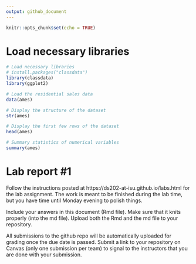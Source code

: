 ```yaml
---
output: github_document
---
```


<!-- README.md is generated from README.Rmd. Please edit the README.Rmd file -->


```r
knitr::opts_chunk$set(echo = TRUE)
```

# Load necessary libraries
```r
# Load necessary libraries
# install.packages("classdata")
library(classdata)
library(ggplot2)

# Load the residential sales data
data(ames)

# Display the structure of the dataset
str(ames)

# Display the first few rows of the dataset
head(ames)

# Summary statistics of numerical variables
summary(ames)
```




# Lab report #1

Follow the instructions posted at https://ds202-at-isu.github.io/labs.html for the lab assignment. The work is meant to be finished during the lab time, but you have time until Monday evening to polish things.

Include your answers in this document (Rmd file). Make sure that it knits properly (into the md file). Upload both the Rmd and the md file to your repository.  

All submissions to the github repo will be automatically uploaded for grading once the due date is passed.
Submit a link to your repository on Canvas (only one submission per team) to signal to the instructors that you are done with your submission.

